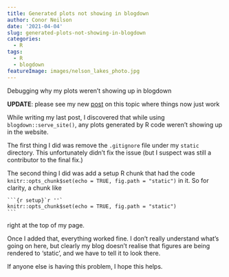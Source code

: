 ```yaml
---
title: Generated plots not showing in blogdown
author: Conor Neilson
date: '2021-04-04'
slug: generated-plots-not-showing-in-blogdown
categories:
  - R
tags:
  - R
  - blogdown
featureImage: images/nelson_lakes_photo.jpg
---
```


Debugging why my plots weren't showing up in blogdown

<!--more-->


**UPDATE**: please see my new [post](https://conorneilson.com/post/generated-plots/) on this topic where things now just work


While writing my last post, I discovered that while using `blogdown::serve_site()`, any plots generated by R code weren't showing up in the website. 

The first thing I did was remove the `.gitignore` file under my `static` directory. This unfortunately didn't fix the issue (but I suspect was still a contributor to the final fix.)

The second thing I did was add a setup R chunk that had the code `knitr::opts_chunk$set(echo = TRUE, fig.path = "static")` in it. So for clarity, a chunk like

````
```{r setup}`r ''`
knitr::opts_chunk$set(echo = TRUE, fig.path = "static")
```
````

right at the top of my page. 

Once I added that, everything worked fine. I don't really understand what's going on here, but clearly my blog doesn't realise that figures are being rendered to 'static', and we have to tell it to look there. 

If anyone else is having this problem, I hope this helps.